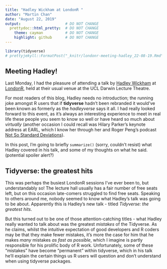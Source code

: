 ```yaml
---
title: "Hadley Wickham at LondonR "
author: "Martin Chan"
date: "August 22, 2019"
output:                    # DO NOT CHANGE
  prettydoc::html_pretty:  # DO NOT CHANGE
    theme: cayman          # DO NOT CHANGE
    highlight: github      # DO NOT CHANGE
---
```


```r
library(tidyverse)
# prettyjekyll::FormatPost("_knitr/londonr-meeting-hadley_22-08-19.Rmd")
```

## Meeting Hadley! 

Last Monday, I had the pleasure of attending a talk by [Hadley Wickham](http://hadley.nz/) at [LondonR](https://www.londonr.org/), held at their usual venue at the UCL Darwin Lecture Theatre.

For most readers of this blog, Hadley needs no introduction; the running joke amongst R users that if **tidyverse** hadn’t been rebranded it would’ve been known as formerly as the *hadleyverse* says it all. I had really looked forward to this event, as it’s always an interesting experience to meet in real life these people you seem to know so well or have heard so much about *virtually* (another occasion I could recall was Hilary Parker's keynote address at EARL, which I know her through her and Roger Peng's podcast [Not So Standard Deviations](http://nssdeviations.com/)).

In this post, I’m going to briefly `summarize()` (sorry, couldn't resist) what Hadley covered in his talk, and some of my thoughts on what he said. (potential spoiler alert?)

## Tidyverse: the greatest hits

This was perhaps the busiest LondonR sessions I’ve ever been to, but understandably so! The lecture hall usually has a fair number of free seats left, but on this occasion late-comers struggled to find free seats. Speaking to others around me, nobody seemed to know what Hadley’s talk was going to be about. Apparently this is Hadley’s new talk - titled _Tidyverse: the greatest hits_.

But this turned out to be one of those attention-catching titles - what Hadley really wanted to talk about was the greatest _mistakes_ of the Tidyverse. As he claims, whilst the intuitive expectation of good developers and R coders may be that they make fewer mistakes, it’s more the case for him that he makes _many_ mistakes _as fast as possible_, which I imagine is partly responsible for his prolific body of R work. Unfortunately, some of these “mistakes” have become “permanent” within tidyverse, which in his talk he’ll explain the certain things us R users will question and don’t understand when using tidyverse packages.


